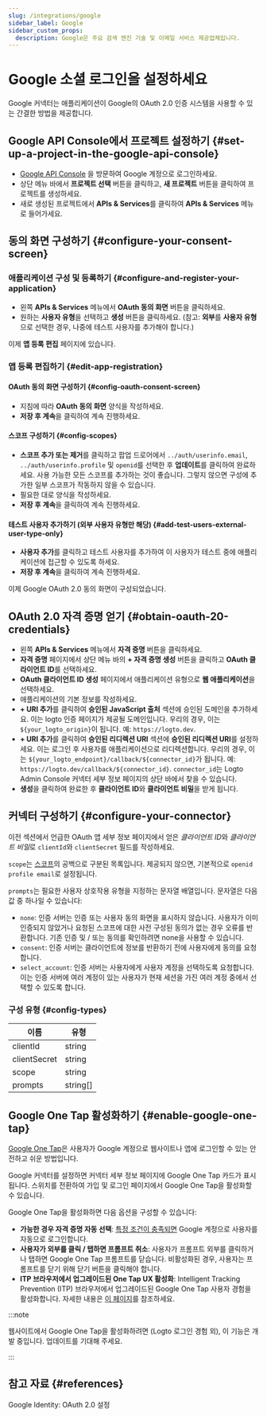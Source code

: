 ```yaml
---
slug: /integrations/google
sidebar_label: Google
sidebar_custom_props:
  description: Google은 주요 검색 엔진 기술 및 이메일 서비스 제공업체입니다.
---
```



# Google 소셜 로그인을 설정하세요

Google 커넥터는 애플리케이션이 Google의 OAuth 2.0 인증 시스템을 사용할 수 있는 간결한 방법을 제공합니다.

<GuideTip />

## Google API Console에서 프로젝트 설정하기 \{#set-up-a-project-in-the-google-api-console}

- [Google API Console](https://console.developers.google.com) 을 방문하여 Google 계정으로 로그인하세요.
- 상단 메뉴 바에서 **프로젝트 선택** 버튼을 클릭하고, **새 프로젝트** 버튼을 클릭하여 프로젝트를 생성하세요.
- 새로 생성된 프로젝트에서 **APIs & Services**를 클릭하여 **APIs & Services** 메뉴로 들어가세요.

## 동의 화면 구성하기 \{#configure-your-consent-screen}

### 애플리케이션 구성 및 등록하기 \{#configure-and-register-your-application}

- 왼쪽 **APIs & Services** 메뉴에서 **OAuth 동의 화면** 버튼을 클릭하세요.
- 원하는 **사용자 유형**을 선택하고 **생성** 버튼을 클릭하세요. (참고: **외부**를 **사용자 유형**으로 선택한 경우, 나중에 테스트 사용자를 추가해야 합니다.)

이제 **앱 등록 편집** 페이지에 있습니다.

### 앱 등록 편집하기 \{#edit-app-registration}

#### OAuth 동의 화면 구성하기 \{#config-oauth-consent-screen}

- 지침에 따라 **OAuth 동의 화면** 양식을 작성하세요.
- **저장 후 계속**을 클릭하여 계속 진행하세요.

#### 스코프 구성하기 \{#config-scopes}

- **스코프 추가 또는 제거**를 클릭하고 팝업 드로어에서 `../auth/userinfo.email`, `../auth/userinfo.profile` 및 `openid`를 선택한 후 **업데이트**를 클릭하여 완료하세요. 사용 가능한 모든 스코프를 추가하는 것이 좋습니다. 그렇지 않으면 구성에 추가한 일부 스코프가 작동하지 않을 수 있습니다.
- 필요한 대로 양식을 작성하세요.
- **저장 후 계속**을 클릭하여 계속 진행하세요.

#### 테스트 사용자 추가하기 (외부 사용자 유형만 해당) \{#add-test-users-external-user-type-only}

- **사용자 추가**를 클릭하고 테스트 사용자를 추가하여 이 사용자가 테스트 중에 애플리케이션에 접근할 수 있도록 하세요.
- **저장 후 계속**을 클릭하여 계속 진행하세요.

이제 Google OAuth 2.0 동의 화면이 구성되었습니다.

## OAuth 2.0 자격 증명 얻기 \{#obtain-oauth-20-credentials}

- 왼쪽 **APIs & Services** 메뉴에서 **자격 증명** 버튼을 클릭하세요.
- **자격 증명** 페이지에서 상단 메뉴 바의 **+ 자격 증명 생성** 버튼을 클릭하고 **OAuth 클라이언트 ID**를 선택하세요.
- **OAuth 클라이언트 ID 생성** 페이지에서 애플리케이션 유형으로 **웹 애플리케이션**을 선택하세요.
- 애플리케이션의 기본 정보를 작성하세요.
- **+ URI 추가**를 클릭하여 **승인된 JavaScript 출처** 섹션에 승인된 도메인을 추가하세요. 이는 logto 인증 페이지가 제공될 도메인입니다. 우리의 경우, 이는 `${your_logto_origin}`이 됩니다. 예: `https://logto.dev`.
- **+ URI 추가**를 클릭하여 **승인된 리디렉션 URI** 섹션에 **승인된 리디렉션 URI**를 설정하세요. 이는 로그인 후 사용자를 애플리케이션으로 리디렉션합니다. 우리의 경우, 이는 `${your_logto_endpoint}/callback/${connector_id}`가 됩니다. 예: `https://logto.dev/callback/${connector_id}`. `connector_id`는 Logto Admin Console 커넥터 세부 정보 페이지의 상단 바에서 찾을 수 있습니다.
- **생성**을 클릭하여 완료한 후 **클라이언트 ID**와 **클라이언트 비밀**을 받게 됩니다.

## 커넥터 구성하기 \{#configure-your-connector}

이전 섹션에서 언급한 OAuth 앱 세부 정보 페이지에서 얻은 *클라이언트 ID*와 *클라이언트 비밀*로 `clientId`와 `clientSecret` 필드를 작성하세요.

`scope`는 [스코프](https://developers.google.com/identity/protocols/oauth2/scopes)의 공백으로 구분된 목록입니다. 제공되지 않으면, 기본적으로 `openid profile email`로 설정됩니다.

`prompts`는 필요한 사용자 상호작용 유형을 지정하는 문자열 배열입니다. 문자열은 다음 값 중 하나일 수 있습니다:

- `none`: 인증 서버는 인증 또는 사용자 동의 화면을 표시하지 않습니다. 사용자가 이미 인증되지 않았거나 요청된 스코프에 대한 사전 구성된 동의가 없는 경우 오류를 반환합니다. 기존 인증 및 / 또는 동의를 확인하려면 none을 사용할 수 있습니다.
- `consent`: 인증 서버는 클라이언트에 정보를 반환하기 전에 사용자에게 동의를 요청합니다.
- `select_account`: 인증 서버는 사용자에게 사용자 계정을 선택하도록 요청합니다. 이는 인증 서버에 여러 계정이 있는 사용자가 현재 세션을 가진 여러 계정 중에서 선택할 수 있도록 합니다.

### 구성 유형 \{#config-types}

| 이름         | 유형     |
| ------------ | -------- |
| clientId     | string   |
| clientSecret | string   |
| scope        | string   |
| prompts      | string[] |

## Google One Tap 활성화하기 \{#enable-google-one-tap}

[Google One Tap](https://developers.google.com/identity/gsi/web/guides/features)은 사용자가 Google 계정으로 웹사이트나 앱에 로그인할 수 있는 안전하고 쉬운 방법입니다.

Google 커넥터를 설정하면 커넥터 세부 정보 페이지에 Google One Tap 카드가 표시됩니다. 스위치를 전환하여 가입 및 로그인 페이지에서 Google One Tap을 활성화할 수 있습니다.

Google One Tap을 활성화하면 다음 옵션을 구성할 수 있습니다:

- **가능한 경우 자격 증명 자동 선택**: [특정 조건이 충족되면](https://developers.google.com/identity/gsi/web/guides/automatic-sign-in-sign-out) Google 계정으로 사용자를 자동으로 로그인합니다.
- **사용자가 외부를 클릭 / 탭하면 프롬프트 취소**: 사용자가 프롬프트 외부를 클릭하거나 탭하면 Google One Tap 프롬프트를 닫습니다. 비활성화된 경우, 사용자는 프롬프트를 닫기 위해 닫기 버튼을 클릭해야 합니다.
- **ITP 브라우저에서 업그레이드된 One Tap UX 활성화**: Intelligent Tracking Prevention (ITP) 브라우저에서 업그레이드된 Google One Tap 사용자 경험을 활성화합니다. 자세한 내용은 [이 페이지](https://developers.google.com/identity/gsi/web/guides/features#upgraded_ux_on_itp_browsers)를 참조하세요.

:::note

웹사이트에서 Google One Tap을 활성화하려면 (Logto 로그인 경험 외), 이 기능은 개발 중입니다. 업데이트를 기대해 주세요.

:::

## 참고 자료 \{#references}

<Url href="https://developers.google.com/identity/protocols/oauth2/openid-connect#appsetup">
  Google Identity: OAuth 2.0 설정
</Url>
